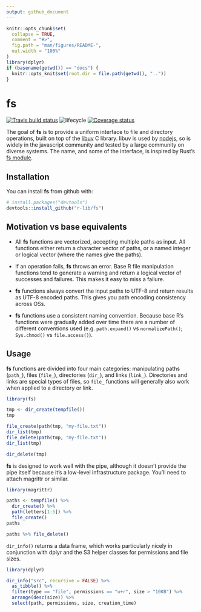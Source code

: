 ```yaml
---
output: github_document
---
```


<!-- README.md is generated from README.Rmd. Please edit that file -->

```r
knitr::opts_chunk$set(
  collapse = TRUE,
  comment = "#>",
  fig.path = "man/figures/README-",
  out.width = "100%"
)
library(dplyr)
if (basename(getwd()) == "docs") {
  knitr::opts_knit$set(root.dir = file.path(getwd(), ".."))
}
```

# fs
[![Travis build status](https://travis-ci.org/r-lib/fs.svg?branch=master)](https://travis-ci.org/r-lib/fs)
![lifecycle](https://img.shields.io/badge/lifecycle-experimental-orange.svg)
[![Coverage status](https://codecov.io/gh/r-lib/fs/branch/master/graph/badge.svg)](https://codecov.io/github/r-lib/fs?branch=master)

The goal of **fs** is to provide a uniform interface to file and directory operations, built on top of the [libuv](http://docs.libuv.org/en/v1.x/fs.html) C library. libuv is used by [nodejs](https://nodejs.org), so is widely in the javascript community and tested by a large community on diverse systems. The name, and some of the interface, is inspired by Rust's [fs module](https://doc.rust-lang.org/std/fs/index.html).

## Installation

You can install **fs** from github with:

``` r
# install.packages("devtools")
devtools::install_github("r-lib/fs")
```

## Motivation vs base equivalents

* All **fs** functions are vectorized, accepting multiple paths as input.
  All functions either return a character vector of paths, or
  a named integer or logical vector (where the names give the paths).

* If an operation fails, **fs** throws an error. Base R file manipulation functions
  tend to generate a warning and return a logical vector of successes and
  failures. This makes it easy to miss a failure.

* **fs** functions always convert the input paths to UTF-8 and return results as
  UTF-8 encoded paths. This gives you path encoding consistency across OSs.

* **fs** functions use a consistent naming convention. Because base R's functions
  were gradually added over time there are a number of different conventions 
  used (e.g. `path.expand()` vs `normalizePath()`; `Sys.chmod()` vs 
  `file.access()`).

## Usage

**fs** functions are divided into four main categories: manipulating paths 
(`path_`), files (`file_`), directories (`dir_`), and links (`link_`). 
Directories and links are special types of files, so `file_` functions 
will generally also work when applied to a directory or link.

```r
library(fs)

tmp <- dir_create(tempfile())
tmp

file_create(path(tmp, "my-file.txt"))
dir_list(tmp)
file_delete(path(tmp, "my-file.txt"))
dir_list(tmp)

dir_delete(tmp)
```

**fs** is designed to work well with the pipe, although it doesn't provide the 
pipe itself because it's a low-level infrastructure package. You'll need to
attach magrittr or similar.

```r
library(magrittr)

paths <- tempfile() %>%
  dir_create() %>%
  path(letters[1:5]) %>%
  file_create() 
paths

paths %>% file_delete()
```

`dir_info()` returns a data frame, which works particularly nicely in conjunction with dplyr and the S3 helper classes for permissions and file sizes.

```r
library(dplyr)

dir_info("src", recursive = FALSE) %>%
  as_tibble() %>%
  filter(type == "file", permissions == "u+r", size > "10KB") %>%
  arrange(desc(size)) %>%
  select(path, permissions, size, creation_time)
```
